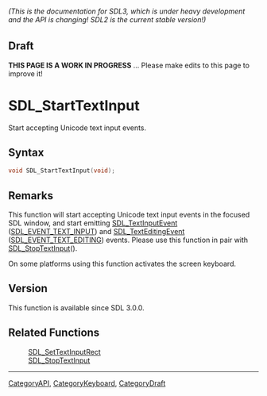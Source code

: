 ====== (This is the documentation for SDL3, which is under heavy development and the API is changing! SDL2 is the current stable version!) ======

== Draft ==

'''THIS PAGE IS A WORK IN PROGRESS''' ... Please make edits to this page to improve it!
= SDL_StartTextInput =

Start accepting Unicode text input events.

== Syntax ==

<syntaxhighlight lang='c'>
void SDL_StartTextInput(void);
</syntaxhighlight>

== Remarks ==

This function will start accepting Unicode text input events in the focused
SDL window, and start emitting [[SDL_TextInputEvent]]
([[SDL_EVENT_TEXT_INPUT]]) and [[SDL_TextEditingEvent]]
([[SDL_EVENT_TEXT_EDITING]]) events. Please use this function in pair with
[[SDL_StopTextInput]]().

On some platforms using this function activates the screen keyboard.

== Version ==

This function is available since SDL 3.0.0.

== Related Functions ==

:[[SDL_SetTextInputRect]]
:[[SDL_StopTextInput]]

----
[[CategoryAPI]], [[CategoryKeyboard]], [[CategoryDraft]]


